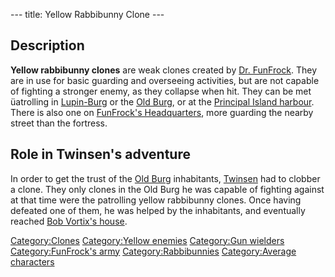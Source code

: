 ---
title: Yellow Rabbibunny Clone
---

{{Enemy|
Name=Yellow rabbibunny clone|
Image=Lba ingame yellow rabbibunnyclone.jpg|
Level=Yellow|
Reaction=Falls backwards|
Recovery=5 seconds|
Rate=1 second|
Damage=4%|
Range=32 paces|
Speed=10.8kph maximum}}

==Description==
'''Yellow rabbibunny clones''' are weak clones created by [[Dr. FunFrock]]. They are in use for basic guarding and overseeing activities, but are not capable of fighting a stronger enemy, as they collapse when hit. They can be met üatrolling in [[Lupin-Burg]] or the [[Old Burg]], or at the [[Principal Island harbour]]. There is also one on [[FunFrock's Headquarters]], more guarding the nearby street than the fortress.

==Role in Twinsen's adventure==
In order to get the trust of the [[Old Burg]] inhabitants, [[Twinsen]] had to clobber a clone. They only clones in the Old Burg he was capable of fighting against at that time were the patrolling yellow rabbibunny clones. Once having defeated one of them, he was helped by the inhabitants, and eventually reached [[Bob Vortix's house]].

[[Category:Clones]]
[[Category:Yellow enemies]]
[[Category:Gun wielders]]
[[Category:FunFrock's army]]
[[Category:Rabbibunnies]]
[[Category:Average characters]]